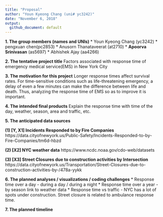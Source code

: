 ```yaml
---
title: "Proposal"
author: "Youn Kyeong Chang (uni# yc3242)"
date: "November 6, 2018"
output:
  github_document: default
---
```

**1. The group members (names and UNIs)**
* Youn Kyeong Chang (yc3242)
* pengxuan chen(pc2853)
* Anusorn Thanataveerat (at2710)
* __Apoorva Srinivasan__ (as5697)
* Abhishek Ajay (aa4266)


**2. The tentative project title**
Factors associated with response time of emergency medical service(EMS) in New York City


**3. The motivation for this project**
Longer response times affect survival rates. For time-sensitive conditions such as life-threatening emergency, a delay of even a few minutes can make the difference between life and death. Thus, analyzing the response time of EMS so as to improve it is important. 


**4. The intended final products**
Explain the response time with time of the day, weather, season, area and traffic, etc.  


**5. The anticipated data sources**

**(1) [Y, X1] Incidents Responded to by Fire Companies**
https://data.cityofnewyork.us/Public-Safety/Incidents-Responded-to-by-Fire-Companies/tm6d-hbzd

**(2) [X2] NYC weather data**
https://www.ncdc.noaa.gov/cdo-web/datasets

**(3) [X3] Street Closures due to construction activities by Intersection**
https://data.cityofnewyork.us/Transportation/Street-Closures-due-to-construction-activities-by-/478a-yykk


**6. The planned analyses / visualizations / coding challenges**
* Response time over a day 
  - during a day / during a night 
* Response time over a year 
  - by season link to weather data
* Response time vs traffic 
  - NYC has a lot of spots under construction.
  Street closure is related to ambulance response time.

**7. The planned timeline**








